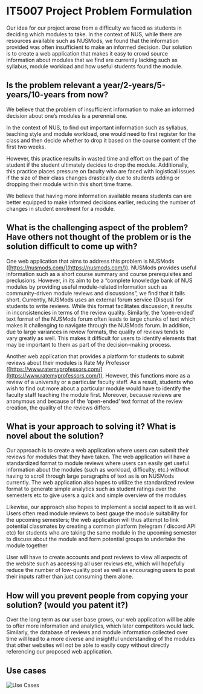 
<Meta title="IT5007 Project Problem Formulation" />

# IT5007 Project Problem Formulation

Our idea for our project arose from a difficulty we faced as students in
deciding which modules to take. In the context of NUS, while there are
resources available such as NUSMods, we found that the information provided
was often insufficient to make an informed decision. Our solution is to create
a web application that makes it easy to crowd source information about modules
that we find are currently lacking such as syllabus, module workload and
how useful students found the module.

## Is the problem relevant a year/2-years/5-years/10-years from now?

We believe that the problem of insufficient information to make an informed
decision about one’s modules is a perennial one.

In the context of NUS, to find out important information such as syllabus,
teaching style and module workload, one would need to first register for the
class and then decide whether to drop it based on the course content of the
first two weeks.

However, this practice results in wasted time and effort on the part of the
student if the student ultimately decides to drop the module. Additionally,
this practice places pressure on faculty who are faced with logistical issues
if the size of their class changes drastically due to students adding or dropping
their module within this short time frame.

We believe that having more information available means students can are better
equipped to make informed decisions earlier, reducing the number of changes in
student enrolment for a module.

## What is the challenging aspect of the problem? Have others not thought of the problem or is the solution difficult to come up with?

One web application that aims to address this problem is NUSMods ([https://nusmods.com/](https://nusmods.com/)).
NUSMods provides useful information such as a short course summary and course prerequisites
and preclusions. However, in its aim to be a “complete knowledge bank of NUS modules by providing
useful module-related information such as community-driven module reviews and discussions”,
we find that it falls short. Currently, NUSMods uses an external forum service (Disqus) for students
to write reviews. While this format facilitates discussion, it results in inconsistencies in terms of
the review quality. Similarly, the ‘open-ended’ text format of the NUSMods forum often leads to large
chunks of text which makes it challenging to navigate through the NUSMods forum. In addition, due to
large variances in review formats, the quality of reviews tends to vary greatly as well. This makes it
difficult for users to identify elements that may be important to them as part of the decision-making process.

Another web application that provides a platform for students to submit reviews about their modules is
Rate My Professor ([https://www.ratemyprofessors.com/](https://www.ratemyprofessors.com/)). However,
this functions more as a review of a university or a particular faculty staff. As a result, students
who wish to find out more about a particular module would have to identify the faculty staff teaching
the module first. Moreover, because reviews are anonymous and because of the ‘open-ended’ text format
of the review creation, the quality of the reviews differs.

## What is your approach to solving it? What is novel about the solution?

Our approach is to create a web application where users can submit their reviews for modules that
they have taken. The web application will have a standardized format to module reviews where users
can easily get useful information about the modules (such as workload, difficulty, etc.) without having
to scroll through large paragraphs of text as is on NUSMods currently. The web application also hopes to
utilize the standardized review format to generate simple analytics such as student ratings over the semesters
etc to give users a quick and simple overview of the modules.

Likewise, our approach also hopes to implement a social aspect to it as well. Users often read module reviews
to best gauge the module suitability for the upcoming semesters; the web application will thus attempt
to link potential classmates by creating a common platform (telegram / discord API etc) for students
who are taking the same module in the upcoming semester to discuss about the module and form potential
groups to undertake the module together

User will have to create accounts and post reviews to view all aspects of the website such as accessing
all user reviews etc, which will hopefully reduce the number of low-quality post as well as encouraging
users to post their inputs rather than just consuming them alone.

## How will you prevent people from copying your solution? (would you patent it?)

Over the long term as our user base grows, our web application will be able to offer more information
and analytics, which later competitors would lack. Similarly, the database of reviews and module information
collected over time will lead to a more diverse and insightful understanding of the modules that other
websites will not be able to easily copy without directly referencing our proposed web application.

## Use cases
<img src={usecases} alt="Use Cases"/>